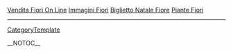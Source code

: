 
<a href=" http://volny.cz/mlt/Vendita-Fiori-On-Line.html ">Vendita Fiori On Line</a>
<a href=" http://volny.cz/mlt/Immagini-Fiori.html ">Immagini Fiori</a>
<a href=" http://volny.cz/mlt/Biglietto-Natale-Fiore.html ">Biglietto Natale Fiore</a>
<a href=" http://volny.cz/mlt/Piante-Fiori.html ">Piante Fiori</a>
----
[[CategoryTemplate]]

__NOTOC__